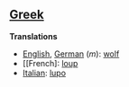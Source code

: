 == [[Greek]] ==

'''Translations'''

*[[English]], [[German]] (''m''): [[wolf]]
*[[French]: [[loup]]
*[[Italian]]: [[lupo]]